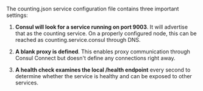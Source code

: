 The counting.json service configuration file contains three important settings:

1. **Consul will look for a service running on port 9003**. It will advertise that as the counting service. On a properly configured node, this can be reached as counting.service.consul through DNS.

2. **A blank proxy is defined**. This enables proxy communication through Consul Connect but doesn't define any connections right away.

3. **A health check examines the local /health endpoint** every second to determine whether the service is healthy and can be exposed to other services.